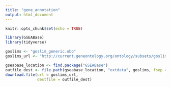 ```yaml
---
title: "gene_annotation"
output: html_document
---
```


```r
knitr::opts_chunk$set(echo = TRUE)
```

```r
library(GSEABase)
library(tidyverse)
```

```r
goslims <- "goslim_generic.obo"
goslims_url <- "http://current.geneontology.org/ontology/subsets/goslim_generic.obo"
```

```r
gseabase_location <- find.package("GSEABase")
outfile_dest <- file.path(gseabase_location, "extdata", goslims, fsep = "/")
download.file(url = goslims_url,
              destfile = outfile_dest)
```
